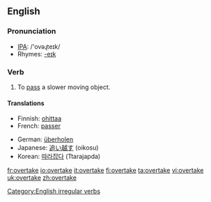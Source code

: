 ==English==
=== Pronunciation ===
*[[w:IPA|IPA]]: /'ovəɻteɪk/
*Rhymes: [[Rhymes:English:-eɪk|-eɪk]]

=== Verb ===
[[Category:English irregular verbs]]
{{en-verb|overtakes|overtaking|overtook|overtaken}}

# To [[pass]] a slower moving object.

==== Translations ====
{{top}}
*Finnish: [[ohittaa]]
*French: [[passer]]
{{mid}}
*German: [[überholen]]
*Japanese: [[追い越す]] (oikosu)
*Korean: [[따라잡다]] (Ttarajapda)
{{bottom}}

[[fr:overtake]]
[[io:overtake]]
[[it:overtake]]
[[fi:overtake]]
[[ta:overtake]]
[[vi:overtake]]
[[uk:overtake]]
[[zh:overtake]]